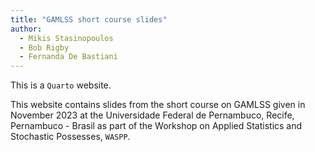 ```yaml
---
title: "GAMLSS short course slides"
author:
  - Mikis Stasinopoulos
  - Bob Rigby
  - Fernanda De Bastiani 
---
```


This is a `Quarto` website.

This website contains slides from the short course on GAMLSS given in November 2023 at the Universidade Federal de Pernambuco, Recife, Pernambuco - Brasil as part of the Workshop on Applied Statistics and Stochastic Possesses, `WASPP`.
